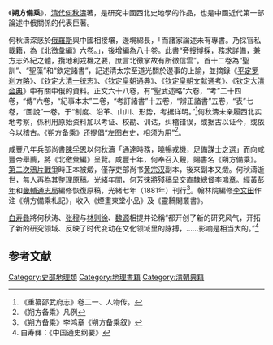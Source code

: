 《'''朔方備乘'''》，[[清代|清代]][[何秋濤|何秋濤]]著，是研究中國西北史地學的作品，也是中國近代第一部論述中俄關係的代表巨著。

何秋濤深感於[[俄羅斯|俄羅斯]]與中國相接壤，邊境綿長，「而諸家論述未有專書。乃採官私載籍，為《北徼彙編》六卷。」，後增編為八十卷。此書“旁搜博採，務求詳備，兼方志外紀之體，攬地利戎機之要，庶言北徼掌故有所徵信雲”。首十二卷為“聖訓”、“聖藻”和“欽定諸書”，記述清太宗至道光關於邊事的上諭，並摘錄《[[平定罗刹方略|平定罗刹方略]]》、《[[大清一统志|钦定大清一统志]]》、《[[清朝通典|钦定皇朝通典]]》、《[[清朝文献通考|钦定皇朝文献通考]]》、《[[大清会典|钦定大清会典]]》中有關中俄的資料。正文六十八卷，有“聖武述略”六卷，“考”二十四卷，“傳”六卷，“紀事本末”二卷，“考訂諸書”十五卷，“辨正諸書”五卷，“表”七卷，“圖說”一卷。于“制度、沿革、山川、形势，考据详明。”<ref>《重纂邵武府志》卷二一、人物传。</ref>何秋濤未亲履西北实地考察，係利用原始资料加以考证、校勘、训诂，纠稽错误，或据古以证今，或依今以稽古。《朔方备乘》还提倡“左图右史，相须为用”<ref>《朔方备乘》凡例</ref>。

咸豐八年兵部尚書[[陳孚恩|陳孚恩]]以何秋濤「通達時務，曉暢戎機，足備謀士之選」而向咸豐帝舉薦，將《北徼彙編》呈覽。咸豐十年，何奉召入覲，賜書名《朔方備乘》。[[第二次鴉片戰爭|第二次鴉片戰爭]]時正本被燬，僅存吏部尚书[[黄宗汉|黄宗汉]]副本，後來副本又燬。何秋濤逝世，無人再為其整理原稿。光緒年間，何芳徠將殘稿呈交直隸總督[[李鴻章|李鴻章]]。經[[黃彭年|黃彭年]]和[[畿輔通志局|畿輔通志局]]編修恢復原稿，光緒七年（1881年）刊行<ref>《朔方备乘》李鸿章《朔方备乘叙》</ref>。翰林院編修[[李文田|李文田]]作注《朔方備乘札記》，收入《煙畫東堂小品》及《靈鶼閣叢書》。

[[白寿彝|白寿彝]]將何秋涛、[[张穆|张穆]]与[[林则徐|林则徐]]、[[魏源|魏源]]相提并论稱“都开创了新的研究风气，开拓了新的研究领域、反映了时代变动在文化领域里的脉搏，……影响是相当大的。”<ref>白寿彝：《中国通史纲要》</ref>
== 参考文献 ==
{{Reflist}}

[[Category:史部地理類|Category:史部地理類]]
[[Category:地理書籍|Category:地理書籍]]
[[Category:清朝典籍|Category:清朝典籍]]